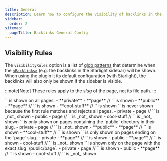 ```yaml
---
title: General
description: Learn how to configure the visibility of backlinks in the Starlight sidebar.
sidebar:
  order: 2
sitemap:
  pageTitle: Backlinks General Config
---
```




## Visibility Rules

The `visibilityRules` option is a list of [glob patterns](/starlight-site-graph/concepts/globs) that determine when the [`<Backlinks>`](/starlight-site-graph/components/backlinks)
(e.g. the backlinks in the Starlight sidebar) will be shown.
When using the plugin it its default configuration (with Starlight), the backlinks will also only be shown if the sidebar is visible.

:::note[Note]
These rules apply to the _slug_ of the page, not its file path.
:::


<Tabs>
	<TabItem label='["**/*"]'>
		`<PageBacklinks />` is shown on all pages.
		<FileTree>
			- **private**
				- **page** // `<PageBacklinks>` is shown
			- **public**
				- **page** // `<PageBacklinks>` is shown
				- **cool-stuff** // `<PageBacklinks>` is shown
		</FileTree>
	</TabItem>
	<TabItem label='["!**/*", "**/*"]'>
		`<PageBacklinks />` is never shown because the first rule matches and rejects all pages.
		<FileTree>
			- private
				- page // `<PageBacklinks>` is _not_ shown
			- public
				- page // `<PageBacklinks>` is _not_ shown
				- cool-stuff // `<PageBacklinks>` is _not_ shown
		</FileTree>
	</TabItem>
	<TabItem label='["**/public/*"]'>
		`<PageBacklinks />` is only shown on pages containing the `public` directory in their slug.
		<FileTree>
			- private
				- page // `<PageBacklinks>` is _not_ shown
			- **public**
				- **page** // `<PageBacklinks>` is shown
				- **cool-stuff** // `<PageBacklinks>` is shown
		</FileTree>
	</TabItem>
	<TabItem label='["**/page"]'>
		`<PageBacklinks />` is only shown on pages ending on the `page` slug.
		<FileTree>
			- private
				- **page** // `<PageBacklinks>` is shown
			- public
				- **page** // `<PageBacklinks>` is shown
				- cool-stuff // `<PageBacklinks>` is _not_ shown
		</FileTree>
	</TabItem>
	<TabItem label='["/public/page"]'>
		`<PageBacklinks />` is shown only on the page with the exact slug `/public/page`.
		<FileTree>
			- private
				- page // `<PageBacklinks>` is shown
			- public
				- **page** // `<PageBacklinks>` is shown
				- cool-stuff // `<PageBacklinks>` is _not_ shown
		</FileTree>
	</TabItem>
</Tabs>

